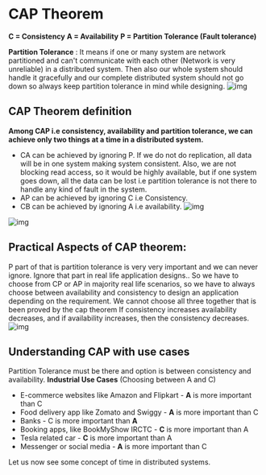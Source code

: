 # CAP Theorem
**C = Consistency**
**A = Availability**
**P = Partition Tolerance (Fault tolerance)**

**Partition Tolerance** : It means if one or many system are network partitioned and can't communicate with each other (Network is very unreliable) in a distributed system. Then also our whole system should handle it gracefully and our complete distributed system should not go down so always keep partition tolerance in mind while designing.
![img](/assets/4.1.png)

## CAP Theorem definition
**Among CAP i.e consistency, availability and partition tolerance, we can achieve only two things at a time in a distributed system.**
- CA can be achieved by ignoring P. If we do not do replication, all data will be in one system making system consistent. Also, we are not blocking read access, so it would be highly available, but if one system goes down, all the data can be lost i.e partition tolerance is not there to handle any kind of fault in the system.
- AP can be achieved by ignoring C i.e Consistency.
- CB can be achieved by ignoring A i.e availability.
![img](/assets/4.2.png)

![img](/assets/4.3.png)

## Practical Aspects of CAP theorem:
P part of that is partition tolerance is very very important and we can never ignore. Ignore that part in real life application designs..
So we have to choose from CP or AP in majority real life scenarios, so we have to always choose between availability and consistency to design an application depending on the requirement.
We cannot choose all three together that is been proved by the cap theorem
If consistency increases availability decreases, and if availability increases, then the consistency decreases.
![img](/assets/4.4.png)

## Understanding CAP with use cases
Partition Tolerance must be there and option is between consistency and availability.
**Industrial Use Cases** (Choosing between A and C)
- E-commerce websites like Amazon and Flipkart - **A** is more important than C
- Food delivery app like Zomato and Swiggy - **A** is more important than C
- Banks - C is more important than **A**
- Booking apps, like BookMyShow IRCTC - **C** is more important than A
- Tesla related car - **C** is more important than A
- Messenger or social media - **A** is more important than C


Let us now see some concept of time in distributed systems.
